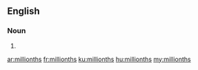 ==English==

===Noun===
{{head|en|plural}}

# {{plural of|millionth|lang=en}}

[[ar:millionths]]
[[fr:millionths]]
[[ku:millionths]]
[[hu:millionths]]
[[my:millionths]]